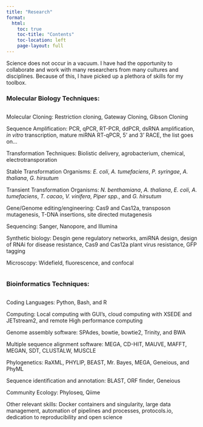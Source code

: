 ```yaml
---
title: "Research"
format:
  html:
    toc: true
    toc-title: "Contents"
    toc-location: left
    page-layout: full
---
```


Science does not occur in a vacuum. I have had the opportunity to collaborate and work with many researchers from many cultures and disciplines. Because of this, I have picked up a plethora of skills for my toolbox. 


### Molecular Biology Techniques:

::: columns
::: {.column width="60%"}
 
 Molecular Cloning: Restriction cloning, Gateway Cloning, Gibson Cloning
 
 Sequence Amplification: PCR, qPCR, RT-PCR, ddPCR, dsRNA amplification, *in vitro* transcription, mature miRNA RT-qPCR, 5' and 3' RACE, the list goes on...
 
 Transformation Techniques: Biolistic delivery, agrobacterium, chemical, electrotransporation
 
 Stable Transformation Organisms: *E. coli*, *A. tumefaciens*, *P. syringae*, *A. thaliana*, *G. hirsutum*
 
 Transient Transformation Organisms: *N. benthamiana*, *A. thaliana*, *E. coli*, *A. tumefaciens*, *T. cacao*, *V. vinifera*, *Piper spp.*, and *G. hirsutum*
 
 Gene/Genome editing/engineering: Cas9 and Cas12a, transposon mutagenesis, T-DNA insertions, site directed mutagenesis
 
 Sequencing: Sanger, Nanopore, and Illumina
 
 Synthetic biology: Desgin gene regulatory networks, amiRNA design, design of RNAi for disease resistance, Cas9 and Cas12a plant virus resistance, GFP tagging
 
 Microscopy: Widefield, fluorescence, and confocal
:::
:::


### Bioinformatics Techniques:

::: columns
::: {.column width="60%"}

Coding Languages: Python, Bash, and R

Computing: Local computing with GUI's, cloud computing with XSEDE and JETstream2, and remote High performance computing 


Genome assembly software: SPAdes, bowtie, bowtie2, Trinity, and BWA

Multiple sequence alignment software: MEGA, CD-HIT, MAUVE, MAFFT, MEGAN, SDT, CLUSTALW, MUSCLE

Phylogenetics: RaXML, PHYLIP, BEAST, Mr. Bayes, MEGA, Geneious, and PhyML

Sequence identification and annotation: BLAST, ORF finder, Geneious

Community Ecology: Phyloseq, Qiime

Other relevant skills: Docker containers and singularity, large data management, automation of pipelines and processes, protocols.io, dedication to reproducibility and open science 



:::
:::
